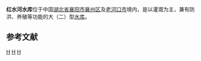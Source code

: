 {{expand|time=2010-09-10T02:45:22+00:00}}
{{refimprove|time=2010-09-10T02:45:22+00:00}}
{{Infobox Reservoir | 
|name                     = 红水河水库
|nickname                 = 
|image                    = 
|image_caption            = 
|map                      = 
|map_caption              = 
|pushpin_map              = China
|pushpin_map_caption      = 红水河水库在中国的位置
|code                     = BFG30100972
|class                    = 大（二）型[[水库|水库]]
|location_of_reservoir    = [[湖北省|湖北省]][[襄阳市|襄阳市]][[襄州区|襄州区]]及[[老河口市|老河口市]]
|location_of_dam          = [[襄州区|襄州区]][[龙王镇|龙王镇]]
|inflow                   = 
|outflow                  = [[红水河|红水河]]
|catchment_area           = 190
|reservoir_area           = 
|mean_depth               = 
|maximum_depth            = 
|flood_level              = 
|normal_water_level       = 
|dead_water_level         = 
|water_quality            = 
|island                   = 
|maximum_storage_capacity = 1.613亿
|normal_storage_capacity  = 
|dead_storage_capacity    = 0.053亿
|type_of_dam              = 
|elevation_of_dam         = 124.5
|height_of_dam            = 29.5
|length_of_dam            = 2200
|width_of_dam             = 8.0
|installed_capacity       = 
|irrigated_area           = 13万亩
|start                    = 
|complete                 = 1966年9月
|cost                     = 
|emigrate                 = 
|latd = 32
|latm = 16
|lats = 36
|latNS = N
|longd = 111
|longm = 52
|longs = 07
|longEW = E
|website = 
|footnotes = <ref>{{Cite web |url=http://www.tsdh.net/%E6%B0%B4%E5%88%A9%E6%96%87%E7%8C%AE%E6%B1%87%E7%BC%96/PDF%E6%96%87%E6%A1%A3/%E4%B8%AD%E5%9B%BD%E6%B0%B4%E5%BA%93%E5%90%8D%E7%A7%B0%E4%BB%A3%E7%A0%81.pdf |title=中国水库名称代码 |accessdate=2020-09-16 |archive-date=2015-05-05 |archive-url=https://web.archive.org/web/20150505182029/http://www.tsdh.net/%E6%B0%B4%E5%88%A9%E6%96%87%E7%8C%AE%E6%B1%87%E7%BC%96/PDF%E6%96%87%E6%A1%A3/%E4%B8%AD%E5%9B%BD%E6%B0%B4%E5%BA%93%E5%90%8D%E7%A7%B0%E4%BB%A3%E7%A0%81.pdf |dead-url=yes }}</ref><ref>[http://www.xfsq.cn/news/Show.asp?id=372 襄阳区] {{webarchive|url=https://web.archive.org/web/20111205064603/http://www.xfsq.cn/News/Show.asp?id=372 |date=2011-12-05 }}</ref><ref>[http://www.chinaxyw.net/News_View.asp?NewsID=7861 红水河生态旅游区]{{Dead link|date=2018年7月 |bot=InternetArchiveBot |fix-attempted=yes }}</ref><ref>{{Cite web |url=http://bbs.baisha2004.com/thread-53151-1-1.html |title=存档副本 |access-date=2010-09-10 |archive-url=https://web.archive.org/web/20160304104626/http://bbs.baisha2004.com/thread-53151-1-1.html |archive-date=2016-03-04 |dead-url=yes }}</ref>

}}
'''红水河水库'''位于中国[[湖北省|湖北省]][[襄阳市|襄阳市]][[襄州区|襄州区]]及[[老河口市|老河口市]]境内，是以灌溉为主，兼有防洪、养殖等功能的大（二）型[[水库|水库]]。


==参考文献==
{{reflist}}


[[Category:湖北水库|H]]
[[Category:襄州区|H]]
[[Category:老河口市|H]]